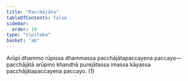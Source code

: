 ```yaml
---
title: "Pacchājāta"
tableOfContents: false
sidebar:
  order: 10
type: "tipitaka"
basket: "ab"
---
```



<DynamicBreadcrumb />

<Division number="118">

<Paragraph number="814">
Arūpī dhammo rūpissa dhammassa pacchājātapaccayena paccayo—  pacchājātā arūpino khandhā purejātassa imassa kāyassa pacchājātapaccayena paccayo. (1)
</Paragraph>
</Division>
